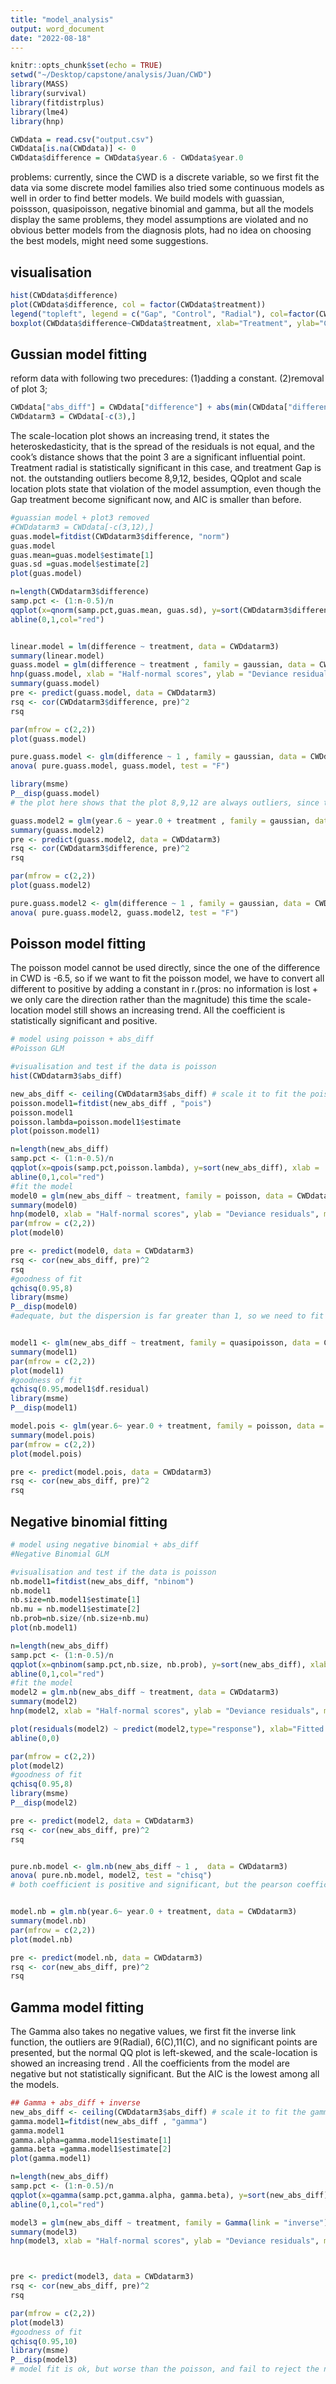 ```yaml
---
title: "model_analysis"
output: word_document
date: "2022-08-18"
---
```

```r
knitr::opts_chunk$set(echo = TRUE)
setwd("~/Desktop/capstone/analysis/Juan/CWD")
library(MASS)
library(survival)
library(fitdistrplus)
library(lme4)
library(hnp)

CWDdata = read.csv("output.csv")
CWDdata[is.na(CWDdata)] <- 0
CWDdata$difference = CWDdata$year.6 - CWDdata$year.0

```

problems:
currently, since the CWD is a discrete variable, so we first fit the data via some discrete model families also tried some continuous models as well in order to find better models. We build models with guassian, poissson, quasipoisson, negative binomial and gamma, but all the models display the same problems, they model assumptions are violated and no obvious better models from the diagnosis plots, had no idea on choosing the best models, might need some suggestions.

## visualisation 
```r
hist(CWDdata$difference)
plot(CWDdata$difference, col = factor(CWDdata$treatment))
legend("topleft", legend = c("Gap", "Control", "Radial"), col=factor(CWDdata$treatment), pch=1)
boxplot(CWDdata$difference~CWDdata$treatment, xlab="Treatment", ylab="CWD difference", main="CWD difference against different treatments")

```

## Gussian model fitting
reform data with following two precedures:
(1)adding a constant.
(2)removal of plot 3; 
```r
CWDdata["abs_diff"] = CWDdata["difference"] + abs(min(CWDdata["difference"])) + 1
CWDdatarm3 = CWDdata[-c(3),]
```

The scale-location plot shows an increasing trend, it states the heteroskedasticity, that is the spread of the residuals is not equal, and the cook’s distance shows that the point 3 are a significant influential point. Treatment radial is statistically significant in this case, and treatment Gap is not. the outstanding outliers become 8,9,12, besides, QQplot and scale location plots state that violation of the model assumption, even though the Gap treatment become significant now, and AIC is smaller than before.
```r
#guassian model + plot3 removed
#CWDdatarm3 = CWDdata[-c(3,12),]
guas.model=fitdist(CWDdatarm3$difference, "norm")
guas.model
guas.mean=guas.model$estimate[1]
guas.sd =guas.model$estimate[2]
plot(guas.model)

n=length(CWDdatarm3$difference)
samp.pct <- (1:n-0.5)/n
qqplot(x=qnorm(samp.pct,guas.mean, guas.sd), y=sort(CWDdatarm3$difference), xlab = 'Theoretical quantiles', ylab = 'Empirical quantiles', main='Q-Q plot Guassian')
abline(0,1,col="red")


linear.model = lm(difference ~ treatment, data = CWDdatarm3)
summary(linear.model)
guass.model = glm(difference ~ treatment , family = gaussian, data = CWDdatarm3)
hnp(guass.model, xlab = "Half-normal scores", ylab = "Deviance residuals", main = "Gaussian model", pch = 4)
summary(guass.model)
pre <- predict(guass.model, data = CWDdatarm3)
rsq <- cor(CWDdatarm3$difference, pre)^2
rsq

par(mfrow = c(2,2))
plot(guass.model)

pure.guass.model <- glm(difference ~ 1 , family = gaussian, data = CWDdatarm3)
anova( pure.guass.model, guass.model, test = "F")

library(msme)
P__disp(guass.model)
# the plot here shows that the plot 8,9,12 are always outliers, since the F-stat is <0.05, we will reject the null at 5% significance level, so the treatment is useful in predicting the difference, both of them are positive, so an increasing in the difference is indicated

guass.model2 = glm(year.6 ~ year.0 + treatment , family = gaussian, data = CWDdatarm3)
summary(guass.model2)
pre <- predict(guass.model2, data = CWDdatarm3)
rsq <- cor(CWDdatarm3$difference, pre)^2
rsq

par(mfrow = c(2,2))
plot(guass.model2)

pure.guass.model2 <- glm(difference ~ 1 , family = gaussian, data = CWDdatarm3)
anova( pure.guass.model2, guass.model2, test = "F")


```



## Poisson model fitting

The poisson model cannot be used directly, since the one of the difference in CWD is -6.5, so if we want to fit the poisson model, we have to convert all different to positive by adding a constant in r.(pros: no information is lost + we only care the direction rather than the magnitude) this time the scale-location model still shows an increasing trend. All the coefficient is statistically significant and positive. 
```r
# model using poisson + abs_diff
#Poisson GLM

#visualisation and test if the data is poisson
hist(CWDdatarm3$abs_diff)

new_abs_diff <- ceiling(CWDdatarm3$abs_diff) # scale it to fit the poisson model
poisson.model1=fitdist(new_abs_diff , "pois")
poisson.model1
poisson.lambda=poisson.model1$estimate
plot(poisson.model1)

n=length(new_abs_diff)
samp.pct <- (1:n-0.5)/n
qqplot(x=qpois(samp.pct,poisson.lambda), y=sort(new_abs_diff), xlab = 'Theoretical quantiles', ylab = 'Empirical quantiles', main='Q-Q plot Poisson')
abline(0,1,col="red")
#fit the model
model0 = glm(new_abs_diff ~ treatment, family = poisson, data = CWDdatarm3)
summary(model0)
hnp(model0, xlab = "Half-normal scores", ylab = "Deviance residuals", main = "Poisson model", pch = 4)
par(mfrow = c(2,2))
plot(model0)

pre <- predict(model0, data = CWDdatarm3)
rsq <- cor(new_abs_diff, pre)^2
rsq
#goodness of fit
qchisq(0.95,8)
library(msme)
P__disp(model0)
#adequate, but the dispersion is far greater than 1, so we need to fit the quasipoisson model


model1 <- glm(new_abs_diff ~ treatment, family = quasipoisson, data = CWDdatarm3)
summary(model1)
par(mfrow = c(2,2))
plot(model1)
#goodness of fit
qchisq(0.95,model1$df.residual)
library(msme)
P__disp(model1)

model.pois <- glm(year.6~ year.0 + treatment, family = poisson, data = CWDdatarm3)
summary(model.pois)
par(mfrow = c(2,2))
plot(model.pois)

pre <- predict(model.pois, data = CWDdatarm3)
rsq <- cor(new_abs_diff, pre)^2
rsq

```

## Negative binomial fitting
```r
# model using negative binomial + abs_diff
#Negative Binomial GLM

#visualisation and test if the data is poisson
nb.model1=fitdist(new_abs_diff, "nbinom")
nb.model1
nb.size=nb.model1$estimate[1]
nb.mu = nb.model1$estimate[2]
nb.prob=nb.size/(nb.size+nb.mu) 
plot(nb.model1)

n=length(new_abs_diff)
samp.pct <- (1:n-0.5)/n
qqplot(x=qnbinom(samp.pct,nb.size, nb.prob), y=sort(new_abs_diff), xlab = 'Theoretical quantiles', ylab = 'Empirical quantiles', main='Q-Q plot Negative Binomial')
abline(0,1,col="red")
#fit the model
model2 = glm.nb(new_abs_diff ~ treatment, data = CWDdatarm3)
summary(model2)
hnp(model2, xlab = "Half-normal scores", ylab = "Deviance residuals", main = "Coarse Woody Debris: Half-Normal Plot", pch = 4)

plot(residuals(model2) ~ predict(model2,type="response"), xlab="Fitted values", ylab="Deviance residuals", main="Coarse Woody Debris: Residuals vs Fitted")
abline(0,0)

par(mfrow = c(2,2))
plot(model2)
#goodness of fit
qchisq(0.95,8)
library(msme)
P__disp(model2)

pre <- predict(model2, data = CWDdatarm3)
rsq <- cor(new_abs_diff, pre)^2
rsq


pure.nb.model <- glm.nb(new_abs_diff ~ 1 ,  data = CWDdatarm3)
anova( pure.nb.model, model2, test = "chisq")
# both coefficient is positive and significant, but the pearson coefficient is less than 15.51, so we fail to reject them from this perpective


model.nb = glm.nb(year.6~ year.0 + treatment, data = CWDdatarm3)
summary(model.nb)
par(mfrow = c(2,2))
plot(model.nb)

pre <- predict(model.nb, data = CWDdatarm3)
rsq <- cor(new_abs_diff, pre)^2
rsq
```


## Gamma model fitting
The Gamma also takes no negative values, we first fit the inverse link function, the outliers are 9(Radial), 6(C),11(C), and no significant points are presented, but the normal QQ plot is left-skewed, and the scale-location is showed an increasing trend . All the coefficients from the model are negative but not statistically significant. But the AIC is the lowest among all the models.
```r
## Gamma + abs_diff + inverse
new_abs_diff <- ceiling(CWDdatarm3$abs_diff) # scale it to fit the gamma model
gamma.model1=fitdist(new_abs_diff , "gamma")
gamma.model1
gamma.alpha=gamma.model1$estimate[1]
gamma.beta =gamma.model1$estimate[2]
plot(gamma.model1)

n=length(new_abs_diff)
samp.pct <- (1:n-0.5)/n
qqplot(x=qgamma(samp.pct,gamma.alpha, gamma.beta), y=sort(new_abs_diff), xlab = 'Theoretical quantiles', ylab = 'Empirical quantiles', main='Q-Q plot gamma')
abline(0,1,col="red")

model3 = glm(new_abs_diff ~ treatment, family = Gamma(link = "inverse"), data = CWDdatarm3)
summary(model3)
hnp(model3, xlab = "Half-normal scores", ylab = "Deviance residuals", main = "Gamma model", pch = 4)



pre <- predict(model3, data = CWDdatarm3)
rsq <- cor(new_abs_diff, pre)^2
rsq

par(mfrow = c(2,2))
plot(model3)
#goodness of fit
qchisq(0.95,10)
library(msme)
P__disp(model3)
# model fit is ok, but worse than the poisson, and fail to reject the null

```